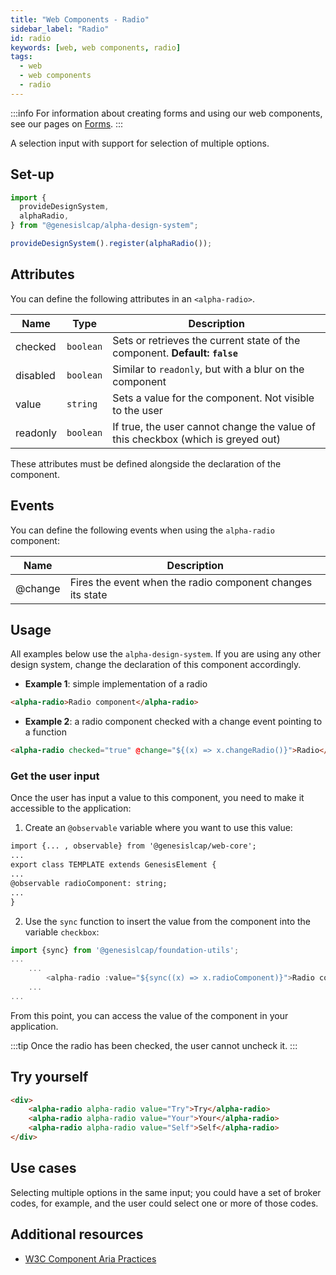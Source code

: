```yaml
---
title: "Web Components - Radio"
sidebar_label: "Radio"
id: radio
keywords: [web, web components, radio]
tags:
  - web
  - web components
  - radio
---
```


:::info
For information about creating forms and using our web components, see our pages on [Forms](/web/forms/foundation-forms/).
:::

A selection input with support for selection of multiple options.

## Set-up

```ts
import {
  provideDesignSystem,
  alphaRadio,
} from "@genesislcap/alpha-design-system";

provideDesignSystem().register(alphaRadio());
```

## Attributes

You can define the following attributes in an `<alpha-radio>`.

| Name     | Type      | Description                                                                      |
|----------|-----------|----------------------------------------------------------------------------------|
| checked  | `boolean` | Sets or retrieves the current state of the component. **Default: `false`**       |
| disabled | `boolean` | Similar to `readonly`, but with a blur on the component                          |
| value    | `string`  | Sets a value for the component. Not visible to the user                          |
| readonly | `boolean` | If true, the user cannot change the value of this checkbox (which is greyed out) |

These attributes must be defined alongside the declaration of the component.

## Events

You can define the following events when using the `alpha-radio` component:

| Name    | Description                                 |
|---------|---------------------------------------------|
| @change | Fires the event when the radio component changes its state |

## Usage
All examples below use the `alpha-design-system`. If you are using any other design system, change the declaration
of this component accordingly.

- **Example 1**: simple implementation of a radio
```html title="Example 1"
<alpha-radio>Radio component</alpha-radio>
```
- **Example 2**: a radio component checked with a change event pointing to a function
```html title="Example 2"
<alpha-radio checked="true" @change="${(x) => x.changeRadio()}">Radio</alpha-radio>
```

### Get the user input
Once the user has input a value to this component, you need to make it accessible to the application:

1. Create an `@observable` variable where you want to use this value:

```html {1,5}
import {... , observable} from '@genesislcap/web-core';
...
export class TEMPLATE extends GenesisElement {
...
@observable radioComponent: string;
...
}
```

2. Use the `sync` function to insert the value from the component into the variable `checkbox`:

```typescript tile="Example 4" {1,4}
import {sync} from '@genesislcap/foundation-utils';
...
    ...
        <alpha-radio :value="${sync((x) => x.radioComponent)}">Radio component</alpha-radio>
    ...
...    
```

From this point, you can access the value of the component in your application.

:::tip
Once the radio has been checked, the user cannot uncheck it.
:::

## Try yourself

```html live
<div>
    <alpha-radio alpha-radio value="Try">Try</alpha-radio>
    <alpha-radio alpha-radio value="Your">Your</alpha-radio>
    <alpha-radio alpha-radio value="Self">Self</alpha-radio>
</div>
```

## Use cases

Selecting multiple options in the same input; you could have a set of broker codes, for example, and the user could select one or more of those codes.

## Additional resources

- [W3C Component Aria Practices](https://www.w3.org/WAI/ARIA/apg/patterns/radio/)



